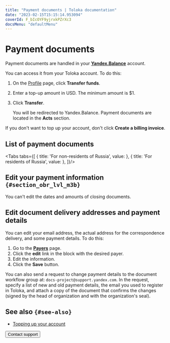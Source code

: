 ```yaml
---
title: "Payment documents | Toloka documentation"
date: "2023-02-15T15:15:14.953094"
coverId: F_bIcOYF9yjrxkPZrXc3
docsMenu: "defaultMenu"
---
```



# Payment documents

Payment documents are handled in your [**Yandex.Balance**](https://balance.yandex.ru/index.xml?LANG=en) account.

You can access it from your Toloka account. To do this:

1. On the [Profile](https://platform.toloka.ai/requester/profile) page, click **Transfer funds**.

1. Enter a top-up amount in USD. The minimum amount is $1.

1. Click **Transfer**.

    You will be redirected to Yandex.Balance. Payment documents are located in the **Acts** section.

<Note mode="warning" title="Warning">

If you don't want to top up your account, don't click **Create a billing invoice**.

</Note>

## List of payment documents

<Tabs tabs={[
  { title: 'For non-residents of Russia', value: <DocumentsList2/> },
  { title: 'For residents of Russia', value: <DocumentsList1/> },
]}/>

## Edit your payment information `{#section_obr_lvl_m3b}`
<Note mode="restriction" title="Restriction">

You can't edit the dates and amounts of closing documents.

</Note>

## Edit document delivery addresses and payment details

You can edit your email address, the actual address for the correspondence delivery, and some payment details. To do this:

1. Go to the [**Payers**](https://balance.yandex.ru/invoices.xml?LANG=en) page.
1. Click the **edit** link in the block with the desired payer.
1. Edit the information.
1. Click the **Save** button.

You can also send a request to change payment details to the document workflow group at: `docs-project@support.yandex.com`. In the request, specify a list of new and old payment details, the email you used to register in Toloka, and attach a copy of the document that confirms the changes (signed by the head of organization and with the organization's seal).

<Cut title="Fill out the form for receiving closing documents and acts">

<YandexForm name="support-survey" src="https://forms.yandex.ru/surveys/13460895.b14e7083ea92ec27b157232f968e6cb6aedb3685/?topic1=docs&iframe=1&service=toloka-ai"/>

</Cut>

## See also `{#see-also}`

- [Topping up your account](/docs/guide/refill)

<Button view="defaultInverse" size="l" type="link" url="/docs/guide/troubleshooting/support?form-source=guide-documents">Contact support</Button>
